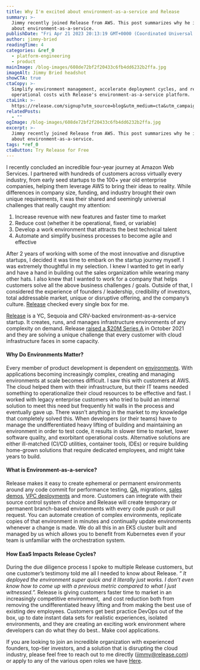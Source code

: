 ```yaml
---
title: Why I'm excited about environment-as-a-service and Release
summary: >-
  Jimmy recently joined Release from AWS. This post summarizes why he is excited
  about environment-as-a-service.
publishDate: "Fri Apr 21 2023 20:13:19 GMT+0000 (Coordinated Universal Time)"
author: jimmy-bried
readingTime: 4
categories: &ref_0
  - platform-engineering
  - product
mainImage: /blog-images/608de72bf2f20433c6fb4dd6232b2ffa.jpg
imageAlt: Jimmy Bried headshot
showCTA: true
ctaCopy: >-
  Simplify environment management, accelerate deployment cycles, and reduce
  operational costs with Release's environment-as-a-service platform.
ctaLink: >-
  https://release.com/signup?utm_source=blog&utm_medium=cta&utm_campaign=blog-cta&utm_content=why-im-excited-about-environment-as-a-service-and-release
relatedPosts:
  - ""
ogImage: /blog-images/608de72bf2f20433c6fb4dd6232b2ffa.jpg
excerpt: >-
  Jimmy recently joined Release from AWS. This post summarizes why he is excited
  about environment-as-a-service.
tags: *ref_0
ctaButton: Try Release for Free
---
```


I recently concluded an incredible four-year journey at Amazon Web Services. I partnered with hundreds of customers across virtually every industry, from early seed startups to the 100+ year old enterprise companies, helping them leverage AWS to bring their ideas to reality. While differences in company size, funding, and industry brought their own unique requirements, it was their shared and seemingly universal challenges that really caught my attention:

1.  Increase revenue with new features and faster time to market
2.  Reduce cost (whether it be operational, fixed, or variable)
3.  Develop a work environment that attracts the best technical talent
4.  Automate and simplify business processes to become agile and effective

After 2 years of working with some of the most innovative and disruptive startups, I decided it was time to embark on the startup journey myself. I was extremely thoughtful in my selection. I knew I wanted to get in early and have a hand in building out the sales organization while wearing many other hats. I also knew that I wanted to work for a company that helps customers solve all the above business challenges / goals. Outside of that, I considered the experience of founders / leadership, credibility of investors, total addressable market, unique or disruptive offering, and the company’s culture. [Release](https://releasehub.com/) checked every single box for me.

[Release](https://releasehub.com/) is a YC, Sequoia and CRV-backed environment-as-a-service startup. It creates, runs, and manages infrastructure environments of any complexity on demand. Release [raised a $20M Series A](https://releasehub.com/blog/releasehub-20-million-series-a-led-by-crv) in October 2021 and they are solving a unique challenge that every customer with cloud infrastructure faces in some capacity.

#### Why Do Environments Matter?

Every member of product development is dependent on [environments](https://releasehub.com/ephemeral-environments). With applications becoming increasingly complex, creating and managing environments at scale becomes difficult. I saw this with customers at AWS. The cloud helped them with their infrastructure, but their IT teams needed something to operationalize their cloud resources to be effective and fast. I worked with legacy enterprise customers who tried to build an internal solution to meet this need but frequently hit walls in the process and eventually gave up. There wasn’t anything in the market to my knowledge that completely solved this. When developers (or their teams) have to manage the undifferentiated heavy lifting of building and maintaining an environment in order to test code, it results in slower time to market, lower software quality, and exorbitant operational costs. Alternative solutions are either ill-matched (CI/CD utilities, container tools, IDEs) or require building home-grown solutions that require dedicated employees, and might take years to build.

#### What is Environment-as-a-service?

Release makes it easy to create ephemeral or permanent environments around any code commit for performance testing, [QA](https://releasehub.com/staging-environments), migrations, [sales demos](https://releasehub.com/usecase/sales-demo-environments), [VPC deployments](https://releasehub.com/usecase/running-your-production-environments) and more. Customers can integrate with their source control system of choice and Release will create temporary or permanent branch-based environments with every code push or pull request. You can automate creation of complex environments, replicate copies of that environment in minutes and continually update environments whenever a change is made. We do all this in an EKS cluster built and managed by us which allows you to benefit from Kubernetes even if your team is unfamiliar with the orchestration system.

#### How EaaS Impacts Release Cycles?

During the due diligence process I spoke to multiple Release customers, but one customer’s testimony told me all I needed to know about Release. _“ It deployed the environment super quick and it literally just works. I don’t even know how to come up with a previous metric compared to what I just witnessed.”._ Release is giving customers faster time to market in an increasingly competitive environment,  and cost reduction both from removing the undifferentiated heavy lifting and from making the best use of existing dev employees. Customers get best practice DevOps out of the box, up to date instant data sets for realistic experiences, isolated environments, and they are creating an exciting work environment where developers can do what they do best.. Make cool applications.

If you are looking to join an incredible organization with experienced founders, top-tier investors, and a solution that is disrupting the cloud industry, please feel free to reach out to me directly ([jimmy@release.com](mailto:jimmy@release.com)) or apply to any of the various open roles we have [Here](https://releasehub.com/company#hire).
